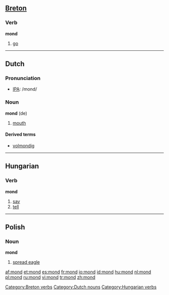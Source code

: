 {{see|Mond|MOND}}
==[[Breton]]==

===Verb===
'''mond'''

# [[go]]

[[Category:Breton verbs]]

----

==Dutch==

===Pronunciation===
*[[w:IPA|IPA]]: /mond/

===Noun===
'''mond''' {{m}} (de)

# {{context|anatomy|lang=nl}} [[mouth]]

====Derived terms====
* [[volmondig]]

[[Category:Dutch nouns]]

----

==Hungarian==

===Verb===
'''mond'''

# [[say]]
# [[tell]]

[[Category:Hungarian verbs]]

----

==Polish==

===Noun===
'''mond''' {{m}}

# [[spread eagle]]

[[af:mond]]
[[et:mond]]
[[es:mond]]
[[fr:mond]]
[[io:mond]]
[[id:mond]]
[[hu:mond]]
[[nl:mond]]
[[pl:mond]]
[[ru:mond]]
[[vi:mond]]
[[tr:mond]]
[[zh:mond]]